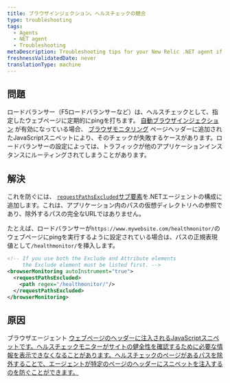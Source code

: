 ```yaml
---
title: ブラウザインジェクション。ヘルスチェックの競合
type: troubleshooting
tags:
  - Agents
  - NET agent
  - Troubleshooting
metaDescription: Troubleshooting tips for your New Relic .NET agent if your webpage health check is failing.
freshnessValidatedDate: never
translationType: machine
---
```


## 問題

ロードバランサー（F5ロードバランサーなど）は、ヘルスチェックとして、指定したウェブページに定期的にpingを打ちます。 [自動ブラウザインジェクション](/docs/agents/net-agent/additional-installation/new-relic-browser-net-agent) が有効になっている場合、 [ブラウザモニタリング](/docs/browser/new-relic-browser/getting-started/introduction-new-relic-browser) ページヘッダーに追加されたJavaScriptスニペットにより、そのチェックが失敗するケースがあります。ロードバランサーの設定によっては、トラフィックが他のアプリケーションインスタンスにルーティングされてしまうことがあります。

## 解決

これを防ぐには、 [`requestPathsExcluded`サブ要素](/docs/agents/net-agent/configuration/net-agent-configuration#browser-path-exclusion)を.NETエージェントの構成に追加します。これは、アプリケーション内のパスの仮想ディレクトリへの参照であり、除外するパスの完全なURLではありません。

たとえば、ロードバランサーが`https://www.mywebsite.com/healthmonitor/`のウェブページにpingを実行するように設定されている場合は、パスの正規表現値として`/healthmonitor/`を挿入します。

```xml
<!-- If you use both the Exclude and Attribute elements
     the Exclude element must be listed first. -->
<browserMonitoring autoInstrument="true">
  <requestPathsExcluded>
    <path regex="/healthmonitor/"/>
  </requestPathsExcluded>
</browserMonitoring>
```

## 原因

ブラウザエージェント [ウェブページのヘッダーに注入されるJavaScriptスニペットです。ヘルスチェックモニターがサイトの健全性を確認するために必要な情報を表示できなくなることがあります。ヘルスチェックのページがあるパスを除外することで、エージェントが特定のページのヘッダーにスニペットを注入するのを防ぐことができます。](/docs/browser/new-relic-browser/installation/install-new-relic-browser-agent)

[](/docs/browser/new-relic-browser/installation/install-new-relic-browser-agent)